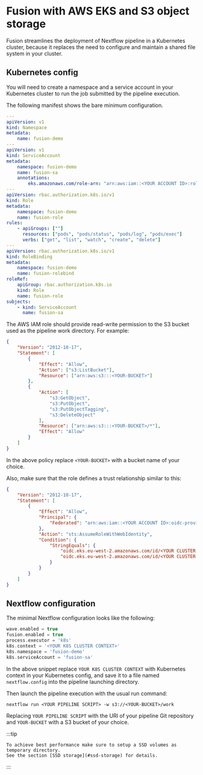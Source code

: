 # Fusion with AWS EKS and S3 object storage

Fusion streamlines the deployment of Nextflow pipeline in a Kubernetes cluster, because it replaces the need to configure
and maintain a shared file system in your cluster.

## Kubernetes config

You will need to create a namespace and a service account in your Kubernetes cluster to run the job submitted by the pipeline execution.

The following manifest shows the bare minimum configuration.

```yaml
---
apiVersion: v1
kind: Namespace
metadata:
    name: fusion-demo
---
apiVersion: v1
kind: ServiceAccount
metadata:
    namespace: fusion-demo
    name: fusion-sa
    annotations:
        eks.amazonaws.com/role-arn: "arn:aws:iam::<YOUR ACCOUNT ID>:role/fusion-demo-role"
---
apiVersion: rbac.authorization.k8s.io/v1
kind: Role
metadata:
    namespace: fusion-demo
    name: fusion-role
rules:
    - apiGroups: [""]
      resources: ["pods", "pods/status", "pods/log", "pods/exec"]
      verbs: ["get", "list", "watch", "create", "delete"]
---
apiVersion: rbac.authorization.k8s.io/v1
kind: RoleBinding
metadata:
    namespace: fusion-demo
    name: fusion-rolebind
roleRef:
    apiGroup: rbac.authorization.k8s.io
    kind: Role
    name: fusion-role
subjects:
    - kind: ServiceAccount
      name: fusion-sa
```

The AWS IAM role should provide read-write permission to the S3 bucket used as the pipeline work directory. For example:

```json
{
    "Version": "2012-10-17",
    "Statement": [
        {
            "Effect": "Allow",
            "Action": ["s3:ListBucket"],
            "Resource": ["arn:aws:s3:::<YOUR-BUCKET>"]
        },
        {
            "Action": [
                "s3:GetObject",
                "s3:PutObject",
                "s3:PutObjectTagging",
                "s3:DeleteObject"
            ],
            "Resource": ["arn:aws:s3:::<YOUR-BUCKET>/*"],
            "Effect": "Allow"
        }
    ]
}
```

In the above policy replace `<YOUR-BUCKET>` with a bucket name of your choice.

Also, make sure that the role defines a trust relationship similar to this:

```json
{
    "Version": "2012-10-17",
    "Statement": [
        {
            "Effect": "Allow",
            "Principal": {
                "Federated": "arn:aws:iam::<YOUR ACCOUNT ID>:oidc-provider/oidc.eks.<YOUR REGION>.amazonaws.com/id/<YOUR CLUSTER ID>"
            },
            "Action": "sts:AssumeRoleWithWebIdentity",
            "Condition": {
                "StringEquals": {
                    "oidc.eks.eu-west-2.amazonaws.com/id/<YOUR CLUSTER ID>:aud": "sts.amazonaws.com",
                    "oidc.eks.eu-west-2.amazonaws.com/id/<YOUR CLUSTER ID>:sub": "system:serviceaccount:fusion-demo:fusion-sa"
                }
            }
        }
    ]
}
```

## Nextflow configuration

The minimal Nextflow configuration looks like the following:

```groovy
wave.enabled = true
fusion.enabled = true
process.executor = 'k8s'
k8s.context = '<YOUR K8S CLUSTER CONTEXT>'
k8s.namespace = 'fusion-demo'
k8s.serviceAccount = 'fusion-sa'
```

In the above snippet replace `YOUR K8S CLUSTER CONTEXT` with Kubernetes context in your Kubernetes config, and save it
to a file named `nextflow.config` into the pipeline launching directory.

Then launch the pipeline execution with the usual run command:

```
nextflow run <YOUR PIPELINE SCRIPT> -w s3://<YOUR-BUCKET>/work
```

Replacing `YOUR PIPELINE SCRIPT` with the URI of your pipeline Git repository
and `YOUR-BUCKET` with a S3 bucket of your choice.

:::tip

    To achieve best performance make sure to setup a SSD volumes as temporary directory.
    See the section [SSD storage](#ssd-storage) for details.
:::
